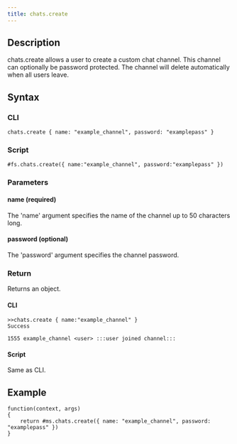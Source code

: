 ```yaml
---
title: chats.create
---
```


## Description

chats.create allows a user to create a custom chat channel. This channel can optionally be password protected. The channel will delete automatically when all users leave.

## Syntax

### CLI

```
chats.create { name: "example_channel", password: "examplepass" }
```

### Script

```
#fs.chats.create({ name:"example_channel", password:"examplepass" })
```

### Parameters

#### name (required)

The 'name' argument specifies the name of the channel up to 50 characters long.

#### password (optional)

The 'password' argument specifies the channel password.

### Return

Returns an object.

#### CLI

```
>>chats.create { name:"example_channel" }
Success

1555 example_channel <user> :::user joined channel:::
```

#### Script

Same as CLI.

## Example

```
function(context, args)
{
	return #ms.chats.create({ name: "example_channel", password: "examplepass" })
}
```
